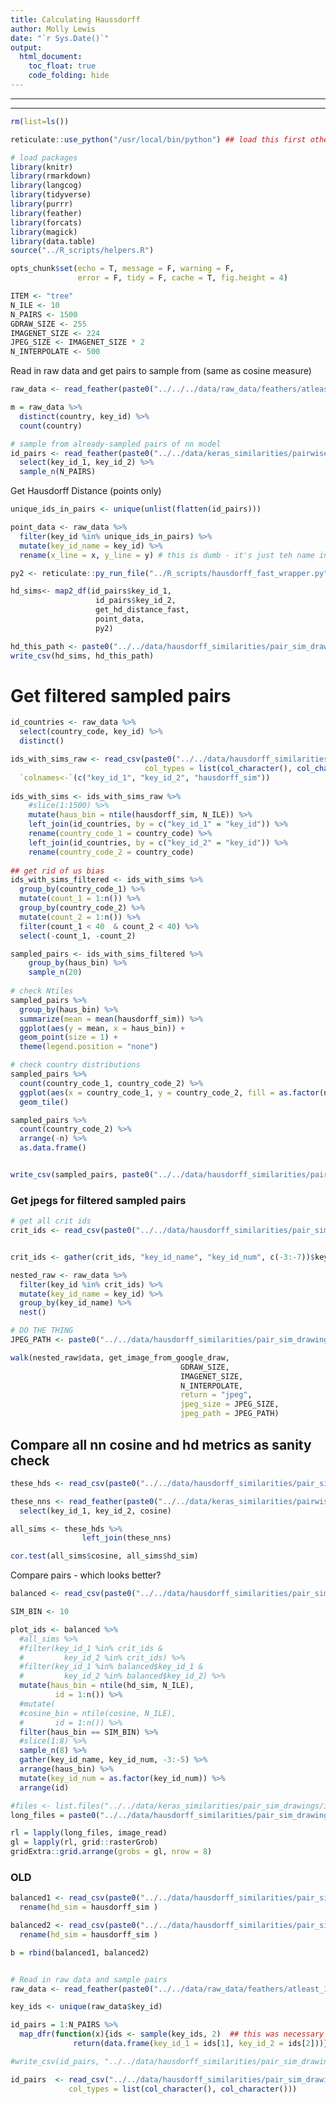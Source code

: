 ```yaml
---
title: Calculating Haussdorff
author: Molly Lewis 
date: "`r Sys.Date()`"
output: 
  html_document:
    toc_float: true
    code_folding: hide
---
```

  
******
******
  
```r
rm(list=ls())

reticulate::use_python("/usr/local/bin/python") ## load this first otherwise get import errors

# load packages
library(knitr)
library(rmarkdown)
library(langcog)
library(tidyverse)
library(purrr)
library(feather)
library(forcats)
library(magick)
library(data.table)
source("../R_scripts/helpers.R")

opts_chunk$set(echo = T, message = F, warning = F, 
               error = F, tidy = F, cache = T, fig.height = 4)
```

```r
ITEM <- "tree"
N_ILE <- 10
N_PAIRS <- 1500
GDRAW_SIZE <- 255
IMAGENET_SIZE <- 224
JPEG_SIZE <- IMAGENET_SIZE * 2
N_INTERPOLATE <- 500 
```

Read in raw data and get pairs to sample from (same as cosine measure)
```r
raw_data <- read_feather(paste0("../../../data/raw_data/feathers/atleast_100/", ITEM, ".txt"))

m = raw_data %>%
  distinct(country, key_id) %>%
  count(country)

# sample from already-sampled pairs of nn model
id_pairs <- read_feather(paste0("../../data/keras_similarities/pairwise_country/", ITEM , "_all_sims.txt")) %>%
  select(key_id_1, key_id_2) %>%
  sample_n(N_PAIRS)
```

Get Hausdorff Distance (points only)
```r
unique_ids_in_pairs <- unique(unlist(flatten(id_pairs)))

point_data <- raw_data %>%
  filter(key_id %in% unique_ids_in_pairs) %>%
  mutate(key_id_name = key_id) %>%
  rename(x_line = x, y_line = y) # this is dumb - it's just teh name in the func

py2 <- reticulate::py_run_file("../R_scripts/hausdorff_fast_wrapper.py")

hd_sims<- map2_df(id_pairs$key_id_1, 
                   id_pairs$key_id_2, 
                   get_hd_distance_fast, 
                   point_data,
                   py2)

hd_this_path <- paste0("../../data/hausdorff_similarities/pair_sim_drawings/pair_lists/", ITEM, "_sampled_pairs_with_sims_hd.csv")
write_csv(hd_sims, hd_this_path)
```


# Get filtered sampled pairs
```r
id_countries <- raw_data %>%
  select(country_code, key_id) %>%
  distinct() 

ids_with_sims_raw <- read_csv(paste0("../../data/hausdorff_similarities/pair_sim_drawings/pair_lists/", ITEM, "_sampled_pairs_with_sims_hd.csv"), 
                              col_types = list(col_character(), col_character(), col_double()))  %>%
  `colnames<-`(c("key_id_1", "key_id_2", "hausdorff_sim")) 
  
ids_with_sims <- ids_with_sims_raw %>%
    #slice(1:1500) %>%
    mutate(haus_bin = ntile(hausdorff_sim, N_ILE)) %>%
    left_join(id_countries, by = c("key_id_1" = "key_id")) %>%
    rename(country_code_1 = country_code) %>%
    left_join(id_countries, by = c("key_id_2" = "key_id")) %>%
    rename(country_code_2 = country_code) 
  
## get rid of us bias  
ids_with_sims_filtered <- ids_with_sims %>%
  group_by(country_code_1) %>%
  mutate(count_1 = 1:n()) %>%
  group_by(country_code_2) %>%
  mutate(count_2 = 1:n()) %>%
  filter(count_1 < 40  & count_2 < 40) %>%
  select(-count_1, -count_2)

sampled_pairs <- ids_with_sims_filtered %>%
    group_by(haus_bin) %>%
    sample_n(20) 
  
# check Ntiles
sampled_pairs %>%
  group_by(haus_bin) %>%
  summarize(mean = mean(hausdorff_sim)) %>%
  ggplot(aes(y = mean, x = haus_bin)) +
  geom_point(size = 1) +
  theme(legend.position = "none")

# check country distributions
sampled_pairs %>%
  count(country_code_1, country_code_2) %>%
  ggplot(aes(x = country_code_1, y = country_code_2, fill = as.factor(n))) +
  geom_tile()

sampled_pairs %>%
  count(country_code_2) %>%
  arrange(-n) %>%
  as.data.frame()


write_csv(sampled_pairs, paste0("../../data/hausdorff_similarities/pair_sim_drawings/pair_lists/", ITEM, "_id_pairs_balanced_hd.csv"))

```

### Get jpegs for filtered sampled pairs
```r
# get all crit ids
crit_ids <- read_csv(paste0("../../data/hausdorff_similarities/pair_sim_drawings/pair_lists/", ITEM ,"_id_pairs_balanced_hd.csv"),col_types = list(col_character(), col_character(), col_double(), col_double(), col_character(), col_character()))


crit_ids <- gather(crit_ids, "key_id_name", "key_id_num", c(-3:-7))$key_id_num

nested_raw <- raw_data %>%
  filter(key_id %in% crit_ids) %>%
  mutate(key_id_name = key_id) %>%
  group_by(key_id_name) %>%
  nest() 

# DO THE THING
JPEG_PATH <- paste0("../../data/hausdorff_similarities/pair_sim_drawings/images/", ITEM, "/")

walk(nested_raw$data, get_image_from_google_draw, 
                                      GDRAW_SIZE,
                                      IMAGENET_SIZE,
                                      N_INTERPOLATE, 
                                      return = "jpeg",
                                      jpeg_size = JPEG_SIZE,
                                      jpeg_path = JPEG_PATH)

```

## Compare all nn cosine and hd metrics as sanity check
```r
these_hds <- read_csv(paste0("../../data/hausdorff_similarities/pair_sim_drawings/pair_lists/balanced_lists/", ITEM ,"_sampled_pairs_with_sims_hd.csv"),                            col_types = list(col_character(), col_character(), col_double())) 

these_nns <- read_feather(paste0("../../data/keras_similarities/pairwise_country/", ITEM , "_all_sims.txt")) %>%
  select(key_id_1, key_id_2, cosine) 

all_sims <- these_hds %>%
                left_join(these_nns)

cor.test(all_sims$cosine, all_sims$hd_sim)
```

Compare pairs - which looks better?
```r
balanced <- read_csv(paste0("../../data/hausdorff_similarities/pair_sim_drawings/pair_lists/balanced_lists/", ITEM ,"_sampled_pairs_with_sims_hd.csv"), col_types = list(col_character(), col_character(), col_double(), col_double(), col_character(), col_character())) 

SIM_BIN <- 10

plot_ids <- balanced %>%
  #all_sims %>%
  #filter(key_id_1 %in% crit_ids & 
  #         key_id_2 %in% crit_ids) %>%
  #filter(key_id_1 %in% balanced$key_id_1 & 
  #         key_id_2 %in% balanced$key_id_2) %>%
  mutate(haus_bin = ntile(hd_sim, N_ILE),
          id = 1:n()) %>%
  #mutate(
  #cosine_bin = ntile(cosine, N_ILE), 
  #       id = 1:n()) %>%
  filter(haus_bin == SIM_BIN) %>%
  #slice(1:8) %>%
  sample_n(8) %>%
  gather(key_id_name, key_id_num, -3:-5) %>%
  arrange(haus_bin) %>%
  mutate(key_id_num = as.factor(key_id_num)) %>%
  arrange(id)

#files <- list.files("../../data/keras_similarities/pair_sim_drawings/images/bread/")
long_files = paste0("../../data/hausdorff_similarities/pair_sim_drawings/images/drawings/", plot_ids$key_id_num, ".jpeg")

rl = lapply(long_files, image_read)
gl = lapply(rl, grid::rasterGrob)
gridExtra::grid.arrange(grobs = gl, nrow = 8)
```


### OLD

```r

balanced1 <- read_csv(paste0("../../data/hausdorff_similarities/pair_sim_drawings/pair_lists/", "bread" ,"_id_pairs_balanced_hd.csv"),col_types = list(col_character(), col_character(), col_double(), col_double(), col_character(), col_character())) %>%
  rename(hd_sim = hausdorff_sim )

balanced2 <- read_csv(paste0("../../data/hausdorff_similarities/pair_sim_drawings/pair_lists/", "tree" ,"_id_pairs_balanced_hd.csv"),col_types = list(col_character(), col_character(), col_double(), col_double(), col_character(), col_character())) %>%
  rename(hd_sim = hausdorff_sim )

b = rbind(balanced1, balanced2)



```

```r
# Read in raw data and sample pairs
raw_data <- read_feather(paste0("../../data/raw_data/feathers/atleast_100/", ITEM, ".txt"))

key_ids <- unique(raw_data$key_id)

id_pairs = 1:N_PAIRS %>%
  map_dfr(function(x){ids <- sample(key_ids, 2)  ## this was necessary to avoid getting the weird 'getCharCE'  error
              return(data.frame(key_id_1 = ids[1], key_id_2 = ids[2]))})

#write_csv(id_pairs, "../../data/hausdorff_similarities/pair_sim_drawings/pair_lists/bread_id_pairs")

id_pairs  <- read_csv("../../data/hausdorff_similarities/pair_sim_drawings/pair_lists/tree_id_pairs",
             col_types = list(col_character(), col_character()))
```



